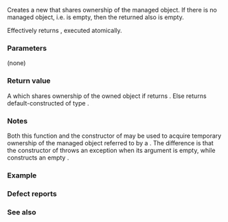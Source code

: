 {{cpp/memory/weak_ptr/title|lock}}
{{cpp/memory/weak_ptr/navbar}}
{{ddcl|since=c++11|
std::shared_ptr&lt;T&gt; lock() const noexcept;
}}

Creates a new {{lc|std::shared_ptr}} that shares ownership of the managed object. If there is no managed object, i.e. {{c|*this}} is empty, then the returned {{tt|shared_ptr}} also is empty.

Effectively returns {{c|expired() ? shared_ptr&lt;T&gt;() : shared_ptr&lt;T&gt;(*this)}}, executed atomically.

===Parameters===
(none)

===Return value===
A {{tt|shared_ptr}} which shares ownership of the owned object if {{lc|std::weak_ptr::expired}} returns {{c|false}}. Else returns default-constructed {{tt|shared_ptr}} of type {{tt|T}}.

===Notes===
Both this function and the constructor of {{lc|std::shared_ptr}} may be used to acquire temporary ownership of the managed object referred to by a {{tt|std::weak_ptr}}. The difference is that the constructor of {{lc|std::shared_ptr}} throws an exception when its {{tt|std::weak_ptr}} argument is empty, while {{lc|std::weak_ptr&lt;T&gt;::lock()}} constructs an empty {{lc|std::shared_ptr&lt;T&gt;}}.

===Example===
{{example
|code=
#include &lt;iostream&gt;
#include &lt;memory&gt;

void observe(std::weak_ptr&lt;int&gt; weak)
{
    if (auto p = weak.lock())
        std::cout &lt;&lt; "\tobserve() is able to lock weak_ptr&lt;&gt;, value=" &lt;&lt; *p &lt;&lt; '\n';
    else
        std::cout &lt;&lt; "\tobserve() is unable to lock weak_ptr&lt;&gt;\n";
}

int main()
{
    std::weak_ptr&lt;int&gt; weak;
    std::cout &lt;&lt; "weak_ptr&lt;&gt; is not yet initialized\n";
    observe(weak);
    
    {
        auto shared = std::make_shared&lt;int&gt;(42);
        weak = shared;
        std::cout &lt;&lt; "weak_ptr&lt;&gt; is initialized with shared_ptr\n";
        observe(weak);
    }

    std::cout &lt;&lt; "shared_ptr&lt;&gt; has been destructed due to scope exit\n";
    observe(weak);
}
|output=
weak_ptr&lt;&gt; is not yet initialized
        observe() is unable to lock weak_ptr&lt;&gt;
weak_ptr&lt;&gt; is initialized with shared_ptr
        observe() is able to lock weak_ptr&lt;&gt;, value=42
shared_ptr&lt;&gt; has been destructed due to scope exit
        observe() is unable to lock weak_ptr&lt;&gt;
}}

===Defect reports===
{{dr list begin}}
{{dr list item|wg=lwg|dr=2316|std=C++11|before=lock() was not required to be atomic, but required to be noexcept, which led to a contradiction|after=specified to be atomic}}
{{dr list end}}

===See also===
{{dsc begin}}
{{dsc inc|cpp/memory/weak_ptr/dsc expired}}
{{dsc end}}

{{langlinks|de|es|fr|it|ja|pt|ru|zh}}